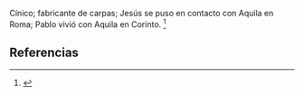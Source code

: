 Cínico; fabricante de carpas; Jesús se puso en contacto con Aquila en Roma; Pablo vivió con Aquila en Corinto. <ref name="n0">{{lib|LU|133|3|12}}</ref> 

== Referencias ==

<references/>
